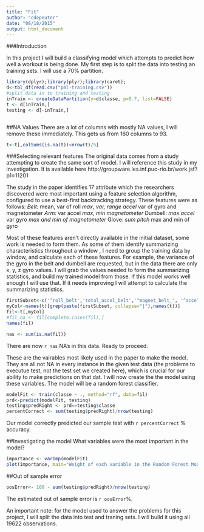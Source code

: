 ```yaml
---
title: "Fit"
author: "cdepeuter"
date: "08/18/2015"
output: html_document
---
```


###Introduction

In this project I will build a classifying model which attempts to predict how well a workout is being done. My first step is to split the data into testing an training sets. I will use a 70% partition.

```r
library(dplyr);library(plyr);library(caret);
d<-tbl_df(read.csv("pml-training.csv"))
#split data in to training and testing
inTrain <- createDataPartition(y=d$classe, p=0.7, list=FALSE)
t <- d[inTrain,]
testing <- d[-inTrain,]



```


##NA Values
There are a lot of columns with mostly NA values, I will remove these immediately. This gets us from 160 columns to 93.

```r
t<-t[,colSums(is.na(t))<nrow(t)/5]
```


###Selecting relevant features
The original data comes from a study attempting to create the same sort of model. I will reference this study in my investigation. It is available here
http://groupware.les.inf.puc-rio.br/work.jsf?p1=11201

The study in the paper identifies 17 attribute which the researchers discovered were most important using a feature selection algorithm, configured to use a best-first backtracking strategy.  These features were as follows:
  *Belt:
    *mean, var of roll
    *max, var, range accel
    *var of gyro and magnetometer
  *Arm:
    *var accel
    *max, min magnetometer
  *Dumbell:
    *max accel
    *var gyro
    *max and min of magnetometer
  *Glove:
    *sum pitch
    *max and min of gyro
    
Most of these features aren't directly available in the initial dataset, some work is needed to form them. As some of them identify summarizing characteristics throughout a window , I need to group the training data by window, and calculate each of these features. For example, the variance of the gyro in the belt and dumbell are requested, but in the data there are only x, y, z gyro values. I will grab the values needed to form the summarizing statistics, and build my trained model from those. If this model works well enough I will use that. If it needs improving I will attempt to calculate the summarizing statistics.


```r

firstSubset<-c('^roll_belt','total_accel_belt','^magnet_belt_', '^accel_belt_', '^gyros_belt_', '^accel_arm_','^magnet_dumbell_', '^accel_dumbell_', '^gyros_dumbell_', '^pitch_forearm$' , '^gyros_forearm_', 'classe')
myCol<-names(t)[grep(paste(firstSubset, collapse="|"),names(t))] 
fil<-t[,myCol]
#fil_na <- fil[complete.cases(fil),]
names(fil)
```



```r

nas <- sum(is.na(fil))
```

There are now `r nas` NA's in this data. Ready to proceed.

These are the vairables most likely used in the paper to make the model. They are all not NA in every instance in the given test data (the problems to executue test, not the test set we created here), which is crucial for our ability to make predictions on that dat. I will now create the the model using these variables. The model will be a random forest classifier.

```r
modelFit <- train(classe ~ ., method="rf", data=fil)
prd<-predict(modelFit, testing)
testing$predRight <- prd==testing$classe
percentCorrect <- sum(testing$predRight)/nrow(testing)
```

Our model correctly predicted our sample test with `r percentCorrect` % accuracy.

##Investigating the model
What variables were the most important in the model?


```r
importance <- varImp(modelFit)
plot(importance, main="Weight of each variable in the Random Forest Model")

```

##Out of sample error

```r
oosError<- 100 - sum(testing$predRight)/nrow(testing)
```

The estimated out of sample error is `r oosError`%. 

An important note: for the model used to answer the problems for this project, I will split the data into test and traning sets. I will build it using all 19622 observations.